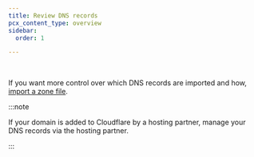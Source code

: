```yaml
---
title: Review DNS records
pcx_content_type: overview
sidebar:
  order: 1

---
```



<Render file="dns-scan-intro" product="dns" /> <br />

<Render file="dns-scan-note" product="dns" />

<Render file="dns-scan-procedure" product="dns" />

If you want more control over which DNS records are imported and how, [import a zone file](/dns/manage-dns-records/how-to/import-and-export/#import-records).

:::note


If your domain is added to Cloudflare by a hosting partner, manage your DNS records via the hosting partner.


:::
